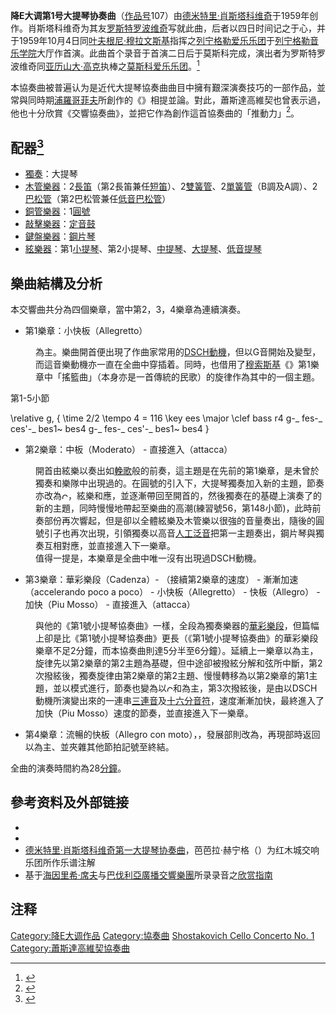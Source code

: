 {{expert|subject=古典音樂|time=2020-11-13}}
{{NoteTA|G1=Music}}
'''降E大调第1号大提琴协奏曲'''（[[作品号|作品号]]107）由[[德米特里·肖斯塔科维奇|德米特里·肖斯塔科维奇]]于1959年创作。肖斯塔科维奇为其友[[罗斯特罗波维奇|罗斯特罗波维奇]]写就此曲，后者以四日时间记之于心，并于1959年10月4日同[[叶夫根尼·穆拉文斯基|叶夫根尼·穆拉文斯基]]指挥之[[列宁格勒爱乐乐团|列宁格勒爱乐乐团]]于[[聖彼得堡音樂學院|列宁格勒音乐学院]]大厅作首演。此曲首个录音于首演二日后于莫斯科完成，演出者为罗斯特罗波维奇同[[亚历山大·高克|亚历山大·高克]]执棒之[[莫斯科爱乐乐团|莫斯科爱乐乐团]]。<ref>{{Cite AV media notes|title=Rostropovich Plays Shostakovich|format=CD|url=https://www.supraphon.com/album/5065-rostropovich-plays-shostakovich-russian-masters|date=2013-06-21|publisher=Supraphon|id=SU 4101-2|access-date=2020-11-13|archive-date=2021-03-16|archive-url=https://web.archive.org/web/20210316152818/https://www.supraphon.com/album/5065-rostropovich-plays-shostakovich-russian-masters|dead-url=no}}</ref>

本協奏曲被普遍认为是近代大提琴協奏曲曲目中擁有艱深演奏技巧的一部作品，並常與同時期[[浦羅哥菲夫|浦羅哥菲夫]]所創作的《{{link-en|交響協奏曲 (浦羅哥菲夫)|Symphony-Concerto (Prokofiev)|交響協奏曲}}》相提並論。對此，蕭斯達高維契也曾表示過，他也十分欣賞《交響協奏曲》，並把它作為創作這首協奏曲的「推動力」<ref>{{Cite news|newspaper=苏维埃文化报（{{lang-ru|Sovetskaya Kultura}}）|date=1959-06-06}}</ref>。

== 配器<ref>{{Cite web |url=https://www.boosey.com/pdf/brochure/2734_14070.pdf |title=Boosey出版社有關本樂曲的資料。 |access-date=2020-12-21 |archive-date=2017-06-29 |archive-url=https://web.archive.org/web/20170629202923/http://www.boosey.com/pdf/brochure/2734_14070.pdf |dead-url=no }}</ref> ==
*[[獨奏|獨奏]]：大提琴
*[[木管樂器|木管樂器]]：2[[長笛|長笛]]（第2長笛兼任[[短笛|短笛]]）、2[[雙簧管|雙簧管]]、2[[單簧管|單簧管]]（B{{music|flat}}調及A調）、2[[巴松管|巴松管]]（第2巴松管兼任[[低音巴松管|低音巴松管]]）
*[[銅管樂器|銅管樂器]]：1[[圓號|圓號]]
*[[敲擊樂器|敲擊樂器]]：[[定音鼓|定音鼓]]
*[[鍵盤樂器|鍵盤樂器]]：[[鋼片琴|鋼片琴]]
*[[絃樂器|絃樂器]]：第1[[小提琴|小提琴]]、第2小提琴、[[中提琴|中提琴]]、[[大提琴|大提琴]]、[[低音提琴|低音提琴]]

== 樂曲結構及分析 ==
本交響曲共分為四個樂章，當中第2，3，4樂章為連續演奏。
* 第1樂章：小快板（Allegretto）
:{{music|cut-time}}為主。樂曲開首便出現了作曲家常用的[[DSCH動機|DSCH動機]]，但以G音開始及變型，而這音樂動機亦一直在全曲中穿插着。同時，也借用了[[穆索斯基|穆索斯基]]《{{link-en|死之歌舞|Songs and Dances of Death}}》第1樂章中「搖籃曲」（本身亦是一首傳統的民歌）的旋律作為其中的一個主題。

;第1-5小節
<score>
\relative g,
{  
\time 2/2 
\tempo 4 = 116
\key ees \major \clef bass
r4 g-_ fes-_ ces'-_ bes1~ bes4 g-_ fes-_ ces'-_ bes1~ bes4
} 
</score>

<!--然贯于全乐章之中此格言主题之音高、节奏及形态不断扭曲、重塑。其亦同作曲家为1948年之电影《青年近卫军》所作配乐之主题有关，该部电影表现一队苏维埃战士于纳粹爪下抗争至死之故事。

主题于木管组中更进一步简化，于整部曲中反复出没。

DSCH动机于整首协奏曲中不断重现（除第二乐章），使得协奏曲显出循环往复之结构。-->
* 第2樂章：中板（Moderato） - 直接進入（attacca）
:開首由絃樂以{{music|time|3|4}}奏出如[[輓歌|輓歌]]般的前奏，這主題是在先前的第1樂章，是未曾於獨奏和樂隊中出現過的。在圓號的引入下，大提琴獨奏加入新的主題，節奏亦改為[[File:Commontime.svg|10px]]，絃樂和應，並逐漸帶回至開首的{{music|time|3|4}}，然後獨奏在{{music|time|3|4}}的基礎上演奏了的新的主題，同時慢慢地帶起至樂曲的高潮(練習號56，第148小節)，此時前奏部份再次響起，但是卻以全體絃樂及木管樂以很強的音量奏出，隨後的圓號引子也再次出現，引領獨奏以高音[[泛音|人工泛音]]把第一主題奏出，鋼片琴與獨奏互相對應，並直接進入下一樂章。
:值得一提是，本樂章是全曲中唯一沒有出現過DSCH動機。

* 第3樂章：華彩樂段（Cadenza）- （接續第2樂章的速度） - 漸漸加速（accelerando poco a poco） - 小快板（Allegretto） - 快板（Allegro） - 加快（Piu Mosso） - 直接進入（attacca）
:與他的《第1號小提琴協奏曲》一樣，全段為獨奏樂器的[[華彩樂段|華彩樂段]]，但篇幅上卻是比《第1號小提琴協奏曲》更長（《第1號小提琴協奏曲》的華彩樂段樂章不足2分鐘，而本協奏曲則達5分半至6分鐘）。延續上一樂章以{{music|time|3|4}}為主，旋律先以第2樂章的第2主題為基礎，但中途卻被撥絃分解和弦所中斷，第2次撥絃後，獨奏旋律由第2樂章的第2主題、慢慢轉移為以第2樂章的第1主題，並以{{link-en|雙音|Double stop}}模式進行，節奏也變為以[[File:Commontime.svg|10px]]和{{music|time|5|4}}為主，第3次撥絃後，是由以DSCH動機所演變出來的一連串[[三連音|三連音]]及[[十六分音符|十六分音符]]，速度漸漸加快，最終進入了加快（Piu Mosso）速度的{{music|time|2|4}}節奏，並直接進入下一樂章。

* 第4樂章：流暢的快板（Allegro con moto），{{music|time|2|4}}，發展部則改為{{music|time|3|8}}，再現部時返回以{{music|time|2|4}}為主、並夾雜其他節拍記號至終結。
<!--末乐章以一升至D<sub>6</sub>音之攀升为始。双簧管奏出基于[[半音音阶|半音音阶]]之主题。独奏大提琴复现之，随后展现一新主题。管弦乐团中之大提琴组复刻此新主题，并伴以独奏大提琴迅疾之十六分音符的演奏。于第105小节一变形版本之《[[苏丽柯|苏丽柯]]》响起，是曲为[[斯大林|斯大林]]所好，肖斯塔科维奇并用之于其讽刺[[苏联|苏联]]体制之作品《[[反形式主义者的小乐园|反形式主义者的小乐园]]》中。其后长笛再度奏响起始之主题。管弦乐团呈出一三拍子之新主题，又为独奏大提琴所重复。此后乐团重复且变换此新主题，圆号、低音乐器组及独奏大提琴于后随之。低音乐器组奏出此新主题一修正之版本，后独奏大提琴重复之。独奏大提琴又起奏一所用音符正同于[[DSCH动机|DSCH动机]]之新主题。低音乐器组所纔奏之修正的主题为独奏大提琴所重复，伴以双簧管之对新DSCH主题碎片之演奏。后此乐章之起首主题为弦乐组所奏响，木管组以新DSCH主题后随。DSCH主题奏起，独奏大提琴应之。此主题奏三回后，圆号复以加长之音奏之一次。其后大提琴起奏第一乐章之一段，木管组以本乐章起首之主题随之。是段又随以乐团中之大提琴组奏响之第一乐章首个主题，独奏大提琴以[[音阶|音阶]]之演奏伴之。再后，独奏大提琴奏出本乐章起首主题的变奏版本。全曲终于[[定音鼓|定音鼓]]之七声鼓响。-->

全曲的演奏時間約為28[[分鐘|分鐘]]。

== 參考资料及外部链接 ==
* {{Cite av media|title=Discovering Music: Shostakovich - Cello Concerto No 1|url=http://www.bbc.co.uk/radio3/discoveringmusic/pip/0fvmj/|date=2006-03-18|publisher=BBC Radio 3|access-date=2020-11-13|archive-date=2011-06-16|archive-url=https://web.archive.org/web/20110616154316/http://www.bbc.co.uk/radio3/discoveringmusic/pip/0fvmj/|dead-url=no}}
* {{Cite book|title=Cello Concertos|last=Schostakovich|first=Dmitri|publisher=State Music Publishers|year=1959年，1986年重印|location=莫斯科|volume=17|isbn=|pages=|series=Collected Works}}
* [https://web.archive.org/web/20081012213223/http://www.barbwired.com/barbweb/programs/shostakovich_cello1.html 德米特里·肖斯塔科维奇第一大提琴协奏曲]，芭芭拉·赫宁格（{{Lang-en|Barbara Heninger}}）为红木城交响乐团所作乐谱注解
* 基于[[海因里希·席夫|海因里希·席夫]]与[[巴伐利亞廣播交響樂團|巴伐利亞廣播交響樂團]]所录录音之[http://www.abc.net.au/classic/features/deep-listen:-shostakovichs-first-cello-concerto/9931746 欣赏指南] {{Wayback|url=http://www.abc.net.au/classic/features/deep-listen:-shostakovichs-first-cello-concerto/9931746 |date=20210316153750 }}
{{Portal|古典音乐}}

== 注释 ==
{{Reflist}}

{{蕭士達高維契協奏曲}}

[[Category:降E大调作品|Category:降E大调作品]]
[[Category:協奏曲|Category:協奏曲]]
[[Category:大提琴协奏曲|Shostakovich Cello Concerto No. 1]]
[[Category:蕭斯達高維契協奏曲|Category:蕭斯達高維契協奏曲]]